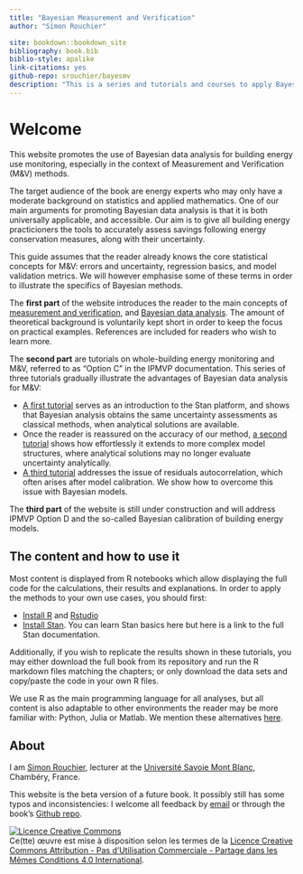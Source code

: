 ```yaml
--- 
title: "Bayesian Measurement and Verification"
author: "Simon Rouchier"

site: bookdown::bookdown_site
bibliography: book.bib
biblio-style: apalike
link-citations: yes
github-repo: srouchier/bayesmv
description: "This is a series and tutorials and courses to apply Bayesian statistics to measurement and verification"
---
```


# Welcome {-}

This website promotes the use of Bayesian data analysis for building energy use monitoring, especially in the context of Measurement and Verification (M&V) methods.

The target audience of the book are energy experts who may only have a moderate background on statistics and applied mathematics. One of our main arguments for promoting Bayesian data analysis is that it is both universally applicable, and accessible. Our aim is to give all building energy practicioners the tools to accurately assess savings following energy conservation measures, along with their uncertainty.

This guide assumes that the reader already knows the core statistical concepts for M&V: errors and uncertainty, regression basics, and model validation metrics. We will however emphasise some of these terms in order to illustrate the specifics of Bayesian methods.

The **first part** of the website introduces the reader to the main concepts of [measurement and verification](#back-mv), and [Bayesian data analysis](#back-bayes). The amount of theoretical background is voluntarily kept short in order to keep the focus on practical examples. References are included for readers who wish to learn more.

The **second part** are tutorials on whole-building energy monitoring and M&V, referred to as "Option C" in the IPMVP documentation. This series of three tutorials gradually illustrate the advantages of Bayesian data analysis for M&V:

* [A first tutorial](#optClinreg) serves as an introduction to the Stan platform, and shows that Bayesian analysis obtains the same uncertainty assessments as classical methods, when analytical solutions are available.
* Once the reader is reassured on the accuracy of our method, [a second tutorial](#optCchangepoint) shows how effortlessly it extends to more complex model structures, where analytical solutions may no longer evaluate uncertainty analytically.
* [A third tutorial](#optCautocorrA) addresses the issue of residuals autocorrelation, which often arises after model calibration. We show how to overcome this issue with Bayesian models.

The **third part** of the website is still under construction and will address IPMVP Option D and the so-called Bayesian calibration of building energy models.

## The content and how to use it {.unnumbered}

Most content is displayed from R notebooks which allow displaying the full code for the calculations, their results and explanations. In order to apply the methods to your own use cases, you should first:

* [Install R](https://cran.rstudio.com/) and [Rstudio](https://posit.co/)
* [Install Stan](https://mc-stan.org/). You can learn Stan basics here but here is a link to the full Stan documentation.

Additionally, if you wish to replicate the results shown in these tutorials, you may either download the full book from its repository and run the R markdown files matching the chapters; or only download the data sets and copy/paste the code in your own R files.

We use R as the main programming language for all analyses, but all content is also adaptable to other environments the reader may be more familiar with: Python, Julia or Matlab. We mention these alternatives [here](#tools).

## About {-}

I am [Simon Rouchier](https://srouchier.github.io/), lecturer at the [Université Savoie Mont Blanc](https://www.univ-smb.fr/), Chambéry, France.

This website is the beta version of a future book. It possibly still has some typos and inconsistencies: I welcome all feedback by [email](https://srouchier.github.io/) or through the book's [Github repo](https://github.com/srouchier/buildingenergygeeks).

<a rel="license" href="http://creativecommons.org/licenses/by-nc-sa/4.0/"><img alt="Licence Creative Commons" style="border-width:0" src="https://i.creativecommons.org/l/by-nc-sa/4.0/88x31.png" /></a><br />Ce(tte) œuvre est mise à disposition selon les termes de la <a rel="license" href="http://creativecommons.org/licenses/by-nc-sa/4.0/">Licence Creative Commons Attribution - Pas d’Utilisation Commerciale - Partage dans les Mêmes Conditions 4.0 International</a>.

